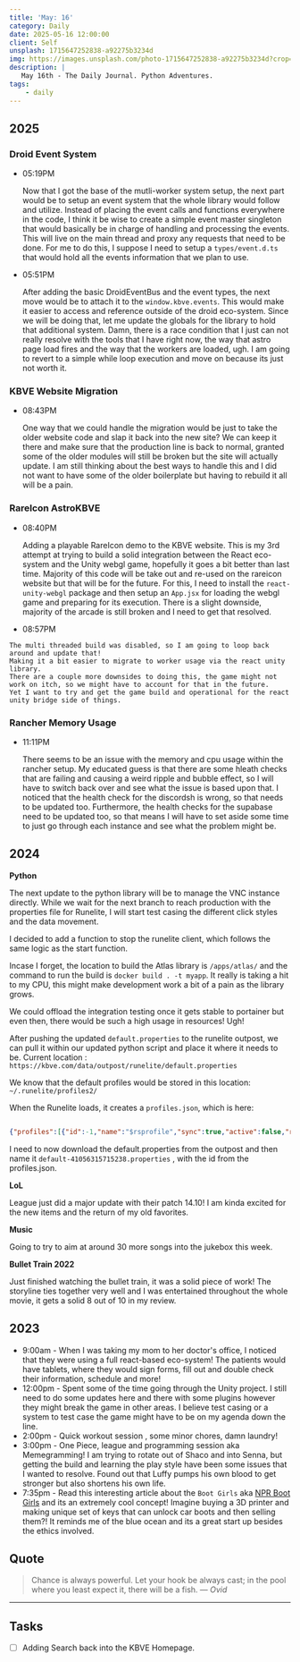 ```yaml
---
title: 'May: 16'
category: Daily
date: 2025-05-16 12:00:00
client: Self
unsplash: 1715647252838-a92275b3234d
img: https://images.unsplash.com/photo-1715647252838-a92275b3234d?crop=entropy&cs=srgb&fm=jpg&ixid=MnwzNjM5Nzd8MHwxfHJhbmRvbXx8fHx8fHx8fDE2ODE3NDg2ODY&ixlib=rb-4.0.3&q=85
description: |
   May 16th - The Daily Journal. Python Adventures.
tags:
    - daily
---
```


## 2025

### Droid Event System

-   05:19PM

    Now that I got the base of the mutli-worker system setup, the next part would be to setup an event system that the whole library would follow and utilize.
    Instead of placing the event calls and functions everywhere in the code, I think it be wise to create a simple event master singleton that would basically be in charge of handling and processing the events.
    This will live on the main thread and proxy any requests that need to be done.
    For me to do this, I suppose I need to setup a `types/event.d.ts` that would hold all the events information that we plan to use.
    

-   05:51PM

    After adding the basic DroidEventBus and the event types, the next move would be to attach it to the `window.kbve.events`.
    This would make it easier to access and reference outside of the droid eco-system.
    Since we will be doing that, let me update the globals for the library to hold that additional system.
    Damn, there is a race condition that I just can not really resolve with the tools that I have right now, the way that astro page load fires and the way that the workers are loaded, ugh.
    I am going to revert to a simple while loop execution and move on because its just not worth it.

### KBVE Website Migration

-   08:43PM

    One way that we could handle the migration would be just to take the older website code and slap it back into the new site?
    We can keep it there and make sure that the production line is back to normal, granted some of the older modules will still be broken but the site will actually update.
    I am still thinking about the best ways to handle this and I did not want to have some of the older boilerplate but having to rebuild it all will be a pain.

### RareIcon AstroKBVE

-   08:40PM

    Adding a playable RareIcon demo to the KBVE website.
    This is my 3rd attempt at trying to build a solid integration between the React eco-system and the Unity webgl game, hopefully it goes a bit better than last time.
    Majority of this code will be take out and re-used on the rareicon website but that will be for the future.
    For this, I need to install the `react-unity-webgl` package and then setup an `App.jsx` for loading the webgl game and preparing for its execution.
    There is a slight downside, majority of the arcade is still broken and I need to get that resolved.

-    08:57PM

    The multi threaded build was disabled, so I am going to loop back around and update that!
    Making it a bit easier to migrate to worker usage via the react unity library.
    There are a couple more downsides to doing this, the game might not work on itch, so we might have to account for that in the future.
    Yet I want to try and get the game build and operational for the react unity bridge side of things.

### Rancher Memory Usage

-   11:11PM

    There seems to be an issue with the memory and cpu usage within the rancher setup. 
    My educated guess is that there are some hleath checks that are failing and causing a weird ripple and bubble effect, so I will have to switch back over and see what the issue is based upon that.
    I noticed that the health check for the discordsh is wrong, so that needs to be updated too.
    Furthermore, the health checks for the supabase need to be updated too, so that means I will have to set aside some time to just go through each instance and see what the problem might be.


## 2024

**Python**

The next update to the python library will be to manage the VNC instance directly.
While we wait for the next branch to reach production with the properties file for Runelite, I will start test casing the different click styles and the data movement.

I decided to add a function to stop the runelite client, which follows the same logic as the start function.

Incase I forget, the location to build the Atlas library is `/apps/atlas/` and the command to run the build is `docker build . -t myapp`.
It really is taking a hit to my CPU, this might make development work a bit of a pain as the library grows.

We could offload the integration testing once it gets stable to portainer but even then, there would be such a high usage in resources! Ugh!

After pushing the updated `default.properties` to the runelite outpost, we can pull it within our updated python script and place it where it needs to be.
Current location : `https://kbve.com/data/outpost/runelite/default.properties`

We know that the default profiles would be stored in this location: `~/.runelite/profiles2/` 

When the Runelite loads, it creates a `profiles.json`, which is here: 

```json

{"profiles":[{"id":-1,"name":"$rsprofile","sync":true,"active":false,"rev":-1,"defaultForRsProfiles":[]},{"id":41056315715238,"name":"default","sync":false,"active":true,"rev":-1,"defaultForRsProfiles":[]}]}

```

I need to now download the default.properties from the outpost and then name it `default-41056315715238.properties` , with the id from the profiles.json.

**LoL**

League just did a major update with their patch 14.10!
I am kinda excited for the new items and the return of my old favorites.

**Music**

Going to try to aim at around 30 more songs into the jukebox this week.


**Bullet Train 2022**

Just finished watching the bullet train, it was a solid piece of work!
The storyline ties together very well and I was entertained throughout the whole movie, it gets a solid 8 out of 10 in my review.

## 2023

- 9:00am - When I was taking my mom to her doctor's office, I noticed that they were using a full react-based eco-system! The patients would have tablets, where they would sign forms, fill out and double check their information, schedule and more!
- 12:00pm - Spent some of the time going through the Unity project. I still need to do some updates here and there with some plugins however they might break the game in other areas. I believe test casing or a system to test case the game might have to be on my agenda down the line.
- 2:00pm - Quick workout session , some minor chores, damn laundry! 
- 3:00pm - One Piece, league and programming session aka Memegramming! I am trying to rotate out of Shaco and into Senna, but getting the build and learning the play style have been some issues that I wanted to resolve. Found out that Luffy pumps his own blood to get stronger but also shortens his own life.
- 7:35pm - Read this interesting article about the `Boot Girls` aka [NPR Boot Girls](https://www.npr.org/2023/05/16/1176175801/boot-girls-atlanta-private-parking-enforcement) and its an extremely cool concept! Imagine buying a 3D printer and making unique set of keys that can unlock car boots and then selling them?! It reminds me of the blue ocean and its a great start up besides the ethics involved. 

## Quote

> Chance is always powerful. Let your hook be always cast; in the pool where you least expect it, there will be a fish.
> — <cite>Ovid</cite>

---

## Tasks

- [ ] Adding Search back into the KBVE Homepage.